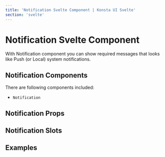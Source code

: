 ```yaml
---
title: 'Notification Svelte Component | Konsta UI Svelte'
section: 'svelte'
---
```



# Notification Svelte Component

With Notification component you can show required messages that looks like Push (or Local) system notifications.

## Notification Components

There are following components included:

- `Notification`

## Notification Props

<NotificationProps />

## Notification Slots

<NotificationSlots />

## Examples

<NotificationExample />
